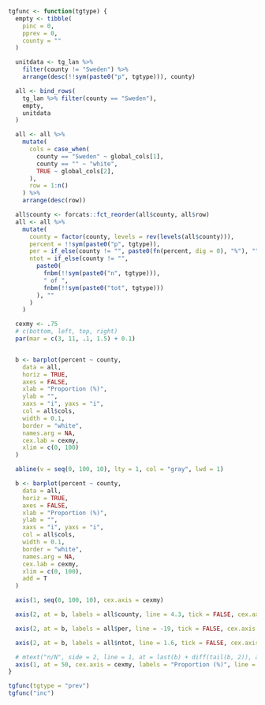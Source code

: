 ```r
tgfunc <- function(tgtype) {
  empty <- tibble(
    pinc = 0,
    pprev = 0,
    county = ""
  )

  unitdata <- tg_lan %>%
    filter(county != "Sweden") %>%
    arrange(desc(!!sym(paste0("p", tgtype))), county)

  all <- bind_rows(
    tg_lan %>% filter(county == "Sweden"),
    empty,
    unitdata
  )

  all <- all %>%
    mutate(
      cols = case_when(
        county == "Sweden" ~ global_cols[1],
        county == "" ~ "white",
        TRUE ~ global_cols[2],
      ),
      row = 1:n()
    ) %>%
    arrange(desc(row))

  all$county <- forcats::fct_reorder(all$county, all$row)
  all <- all %>%
    mutate(
      county = factor(county, levels = rev(levels(all$county))),
      percent = !!sym(paste0("p", tgtype)),
      per = if_else(county != "", paste0(fn(percent, dig = 0), "%"), ""),
      ntot = if_else(county != "",
        paste0(
          fnbm(!!sym(paste0("n", tgtype))),
          " of ",
          fnbm(!!sym(paste0("tot", tgtype)))
        ), ""
      )
    )

  cexmy <- .75
  # c(bottom, left, top, right)
  par(mar = c(3, 11, .1, 1.5) + 0.1)


  b <- barplot(percent ~ county,
    data = all,
    horiz = TRUE,
    axes = FALSE,
    xlab = "Proportion (%)",
    ylab = "",
    xaxs = "i", yaxs = "i",
    col = all$cols,
    width = 0.1,
    border = "white",
    names.arg = NA,
    cex.lab = cexmy,
    xlim = c(0, 100)
  )

  abline(v = seq(0, 100, 10), lty = 1, col = "gray", lwd = 1)

  b <- barplot(percent ~ county,
    data = all,
    horiz = TRUE,
    axes = FALSE,
    xlab = "Proportion (%)",
    ylab = "",
    xaxs = "i", yaxs = "i",
    col = all$cols,
    width = 0.1,
    border = "white",
    names.arg = NA,
    cex.lab = cexmy,
    xlim = c(0, 100),
    add = T
  )

  axis(1, seq(0, 100, 10), cex.axis = cexmy)

  axis(2, at = b, labels = all$county, line = 4.3, tick = FALSE, cex.axis = cexmy, las = 2, gap.axis = -10000000)

  axis(2, at = b, labels = all$per, line = -19, tick = FALSE, cex.axis = cexmy, las = 2, hadj = 0.5, gap.axis = -10000000)

  axis(2, at = b, labels = all$ntot, line = 1.6, tick = FALSE, cex.axis = cexmy, las = 2, hadj = 0.5, gap.axis = -10000000)

  # mtext("n/N", side = 2, line = 1, at = last(b) + diff(tail(b, 2)), adj = 0.5, cex = cexmy, las = 2)
  axis(1, at = 50, cex.axis = cexmy, labels = "Proportion (%)", line = 1, tick = FALSE, hadj = .5)
}

tgfunc(tgtype = "prev")
tgfunc("inc")
```
